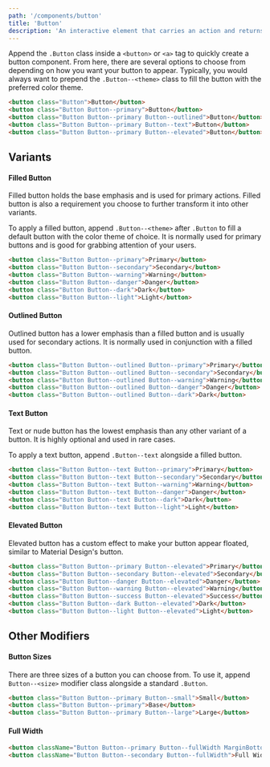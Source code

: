 ```yaml
---
path: '/components/button'
title: 'Button'
description: 'An interactive element that carries an action and returns a feedback when interacted.'
---
```


Append the `.Button` class inside a `<button>` or `<a>` tag to quickly create a button component.
From here, there are several options to choose from depending on how you want your button to appear.
Typically, you would always want to prepend the `.Button--<theme>` class to fill the button with
the preferred color theme.

```html preview=true
<button class="Button">Button</button>
<button class="Button Button--primary">Button</button>
<button class="Button Button--primary Button--outlined">Button</button>
<button class="Button Button--primary Button--text">Button</button>
<button class="Button Button--primary Button--elevated">Button</button>
```

## Variants

#### Filled Button

Filled button holds the base emphasis and is used for primary actions. Filled button is also a
requirement you choose to further transform it into other variants.

To apply a filled button, append `.Button--<theme>` after `.Button` to fill a default button
with the color theme of choice. It is normally used for primary buttons and is good for
grabbing attention of your users.

```html preview=true bgColor=lighter
<button class="Button Button--primary">Primary</button>
<button class="Button Button--secondary">Secondary</button>
<button class="Button Button--warning">Warning</button>
<button class="Button Button--danger">Danger</button>
<button class="Button Button--dark">Dark</button>
<button class="Button Button--light">Light</button>
```

#### Outlined Button

Outlined button has a lower emphasis than a filled button and is usually used for secondary actions.
It is normally used in conjunction with a filled button.

```html preview=true bgColor=lighter
<button class="Button Button--outlined Button--primary">Primary</button>
<button class="Button Button--outlined Button--secondary">Secondary</button>
<button class="Button Button--outlined Button--warning">Warning</button>
<button class="Button Button--outlined Button--danger">Danger</button>
<button class="Button Button--outlined Button--dark">Dark</button>
```

#### Text Button

Text or nude button has the lowest emphasis than any other variant of a button. It is highly optional
and used in rare cases.

To apply a text button, append `.Button--text` alongside a filled button.

```html preview=true
<button class="Button Button--text Button--primary">Primary</button>
<button class="Button Button--text Button--secondary">Secondary</button>
<button class="Button Button--text Button--warning">Warning</button>
<button class="Button Button--text Button--danger">Danger</button>
<button class="Button Button--text Button--dark">Dark</button>
<button class="Button Button--text Button--light">Light</button>
```

#### Elevated Button

Elevated button has a custom effect to make your button appear floated, similar to Material Design's
button.

```html preview=true
<button class="Button Button--primary Button--elevated">Primary</button>
<button class="Button Button--secondary Button--elevated">Secondary</button>
<button class="Button Button--danger Button--elevated">Danger</button>
<button class="Button Button--warning Button--elevated">Warning</button>
<button class="Button Button--success Button--elevated">Success</button>
<button class="Button Button--dark Button--elevated">Dark</button>
<button class="Button Button--light Button--elevated">Light</button>
```

## Other Modifiers

#### Button Sizes

There are three sizes of a button you can choose from. To use it, append `Button--<size>` modifier
class alongside a standard `.Button`.

```html preview=true
<button class="Button Button--primary Button--small">Small</button>
<button class="Button Button--primary">Base</button>
<button class="Button Button--primary Button--large">Large</button>
```

#### Full Width

```html preview=true bgColor=lighter
<button className="Button Button--primary Button--fullWidth MarginBottom">Full Width Button</button>
<button className="Button Button--secondary Button--fullWidth">Full Width Button</button>
```
